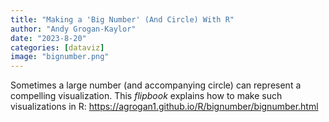 ```yaml
---
title: "Making a 'Big Number' (And Circle) With R"
author: "Andy Grogan-Kaylor"
date: "2023-8-20"
categories: [dataviz]
image: "bignumber.png"
---
```


Sometimes a large number (and accompanying circle) can represent a compelling visualization. This *flipbook* explains how to make such visualizations in R: [https://agrogan1.github.io/R/bignumber/bignumber.html](https://agrogan1.github.io/R/bignumber/bignumber.html)




